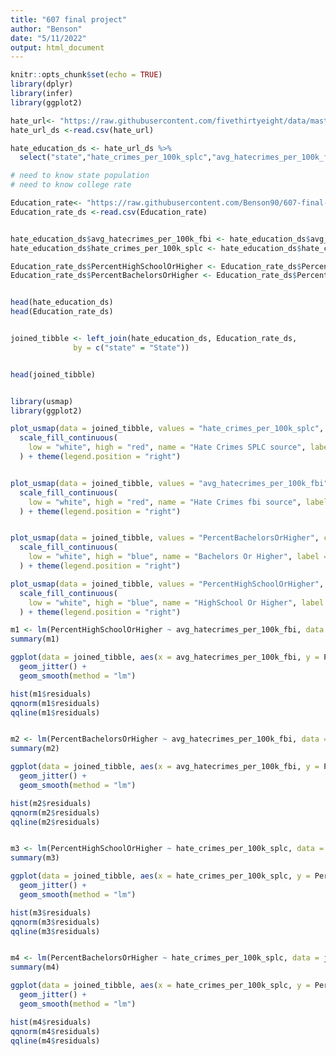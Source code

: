 ```yaml
---
title: "607 final project"
author: "Benson"
date: "5/11/2022"
output: html_document
---
```


```r
knitr::opts_chunk$set(echo = TRUE)
library(dplyr)
library(infer)
library(ggplot2)
```



```r
hate_url<- "https://raw.githubusercontent.com/fivethirtyeight/data/master/hate-crimes/hate_crimes.csv"
hate_url_ds <-read.csv(hate_url)

hate_education_ds <- hate_url_ds %>%
  select("state","hate_crimes_per_100k_splc","avg_hatecrimes_per_100k_fbi")

# need to know state population
# need to know college rate

Education_rate<- "https://raw.githubusercontent.com/Benson90/607-final-project/main/csvData-2.csv"
Education_rate_ds <-read.csv(Education_rate)


hate_education_ds$avg_hatecrimes_per_100k_fbi <- hate_education_ds$avg_hatecrimes_per_100k_fbi / 100000
hate_education_ds$hate_crimes_per_100k_splc <- hate_education_ds$hate_crimes_per_100k_splc / 100000

Education_rate_ds$PercentHighSchoolOrHigher <- Education_rate_ds$PercentHighSchoolOrHigher / 100
Education_rate_ds$PercentBachelorsOrHigher <- Education_rate_ds$PercentBachelorsOrHigher / 100


head(hate_education_ds)
head(Education_rate_ds)


joined_tibble <- left_join(hate_education_ds, Education_rate_ds, 
              by = c("state" = "State"))


head(joined_tibble)



```
```r
library(usmap)
library(ggplot2)

plot_usmap(data = joined_tibble, values = "hate_crimes_per_100k_splc", color = "red") + 
  scale_fill_continuous(
    low = "white", high = "red", name = "Hate Crimes SPLC source", label = scales::comma
  ) + theme(legend.position = "right")


plot_usmap(data = joined_tibble, values = "avg_hatecrimes_per_100k_fbi", color = "red") + 
  scale_fill_continuous(
    low = "white", high = "red", name = "Hate Crimes fbi source", label = scales::comma
  ) + theme(legend.position = "right")


plot_usmap(data = joined_tibble, values = "PercentBachelorsOrHigher", color = "blue") + 
  scale_fill_continuous(
    low = "white", high = "blue", name = "Bachelors Or Higher", label = scales::comma
  ) + theme(legend.position = "right")

plot_usmap(data = joined_tibble, values = "PercentHighSchoolOrHigher", color = "blue") + 
  scale_fill_continuous(
    low = "white", high = "blue", name = "HighSchool Or Higher", label = scales::comma
  ) + theme(legend.position = "right")
```
```r
m1 <- lm(PercentHighSchoolOrHigher ~ avg_hatecrimes_per_100k_fbi, data = joined_tibble)
summary(m1)

ggplot(data = joined_tibble, aes(x = avg_hatecrimes_per_100k_fbi, y = PercentHighSchoolOrHigher)) +
  geom_jitter() + 
  geom_smooth(method = "lm")

hist(m1$residuals)
qqnorm(m1$residuals)
qqline(m1$residuals)


m2 <- lm(PercentBachelorsOrHigher ~ avg_hatecrimes_per_100k_fbi, data = joined_tibble)
summary(m2)

ggplot(data = joined_tibble, aes(x = avg_hatecrimes_per_100k_fbi, y = PercentBachelorsOrHigher)) +
  geom_jitter() + 
  geom_smooth(method = "lm")

hist(m2$residuals)
qqnorm(m2$residuals)
qqline(m2$residuals)


m3 <- lm(PercentHighSchoolOrHigher ~ hate_crimes_per_100k_splc, data = joined_tibble)
summary(m3)

ggplot(data = joined_tibble, aes(x = hate_crimes_per_100k_splc, y = PercentHighSchoolOrHigher)) +
  geom_jitter() + 
  geom_smooth(method = "lm")

hist(m3$residuals)
qqnorm(m3$residuals)
qqline(m3$residuals)


m4 <- lm(PercentBachelorsOrHigher ~ hate_crimes_per_100k_splc, data = joined_tibble)
summary(m4)

ggplot(data = joined_tibble, aes(x = hate_crimes_per_100k_splc, y = PercentBachelorsOrHigher)) +
  geom_jitter() + 
  geom_smooth(method = "lm")

hist(m4$residuals)
qqnorm(m4$residuals)
qqline(m4$residuals)
```

